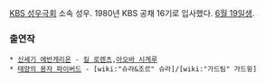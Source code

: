 [[KBS 성우극회]] 소속 성우. 1980년 KBS 공채 16기로 입사했다. [[6월 19일]]생.

=== 출연작 ===
 * [[신세기 에반게리온]] - [[킬 로렌츠]],[[아오바 시게루]]
 * [[태양의 용자 파이버드]] - [wiki:"슈라&조르" 슈라]/[wiki:"가드팀" 가드윙]
